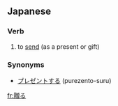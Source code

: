 ==Japanese==
{{ja-kanjitab|贈}}
===Verb===
{{ja-verb|kk|type=1|tr=trans|hira=おくる|rom=okuru}}
# to [[send]] (as a present or gift)

===Synonyms===
* [[プレゼント]]する (purezento-suru)

[[fr:贈る]]